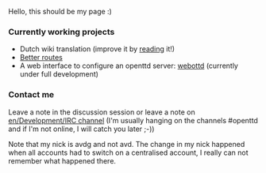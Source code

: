 Hello, this should be my page :)

=== Currently working projects ===

* Dutch wiki translation (improve it by [[nl/Main Page|reading]] it!)
* [[en/Community/Essays/Avd's Line Management|Better routes]]
* A web interface to configure an openttd server: [https://dev.openttdcoop.org/projects/webottd webottd] (currently under full development)

=== Contact me ===

Leave a note in the discussion session or leave a note on [[en/Development/IRC channel]] (I'm usually hanging on the channels #openttd and if I'm not online, I will catch you later ;-))

Note that my nick is avdg and not avd. The change in my nick happened when all accounts had to switch on a centralised account, I really can not remember what happened there.